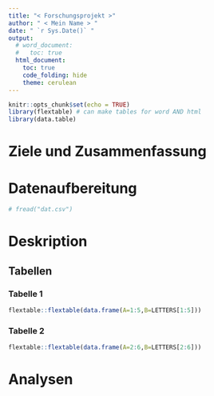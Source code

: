 ```yaml
---
title: "< Forschungsprojekt >"
author: " < Mein Name > "
date: " `r Sys.Date()` "
output: 
  # word_document:
  #   toc: true
  html_document: 
    toc: true 
    code_folding: hide
    theme: cerulean
---
```


```r
knitr::opts_chunk$set(echo = TRUE)
library(flextable) # can make tables for word AND html 
library(data.table)
```


# Ziele und Zusammenfassung

# Datenaufbereitung

```r
# fread("dat.csv")
```

# Deskription 

## Tabellen{.tabset}
### Tabelle 1{-}
```r
flextable::flextable(data.frame(A=1:5,B=LETTERS[1:5]))
```

### Tabelle 2{-}
```r
flextable::flextable(data.frame(A=2:6,B=LETTERS[2:6]))
```

# Analysen

